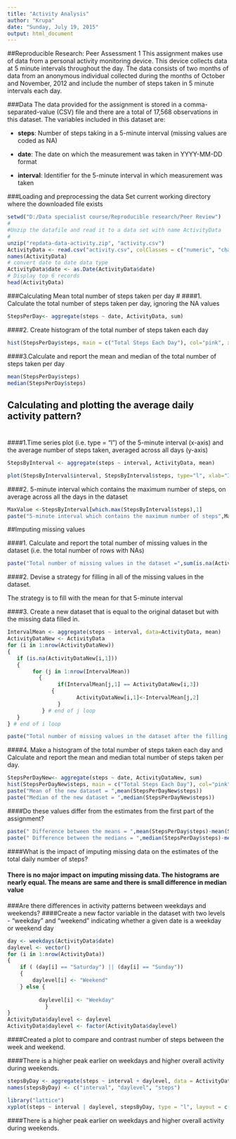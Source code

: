 ```yaml
---
title: "Activity Analysis"
author: "Krupa"
date: "Sunday, July 19, 2015"
output: html_document
---
```


##Reproducible Research: Peer Assessment 1
This assignment makes use of data from a personal activity monitoring device. This device collects data at 5 minute intervals throughout the day. The data consists of two months of data from an anonymous individual collected during the months of October and November, 2012 and include the number of steps taken in 5 minute intervals each day.

###Data
The data provided for the assignment is stored in a comma-separated-value (CSV) file and there are a total of 17,568 observations in this dataset.
The variables included in this dataset are:

- **steps**: Number of steps taking in a 5-minute interval (missing values are coded as NA)

- **date**: The date on which the measurement was taken in YYYY-MM-DD format

- **interval**: Identifier for the 5-minute interval in which measurement was taken

###Loading and preprocessing the data
Set current working directory where the downloaded file exists

```r
setwd("D:/Data specialist course/Reproducible research/Peer Review")
#
#Unzip the datafile and read it to a data set with name ActivityData
#
unzip("repdata-data-activity.zip", "activity.csv")
ActivityData <- read.csv("activity.csv", colClasses = c("numeric", "character", "numeric"))
names(ActivityData)
# convert date to date data type
ActivityData$date <- as.Date(ActivityData$date) 
# Display top 6 records
head(ActivityData)
```

###Calculating Mean total number of steps taken per day
#
####1. Calculate the total number of steps taken per day, ignoring the NA values
```r
StepsPerDay<- aggregate(steps ~ date, ActivityData, sum)
```
####2. Create histogram of the total number of steps taken each day
```r
hist(StepsPerDay$steps, main = c("Total Steps Each Day"), col="pink", xlab="Steps per Day",ylab="Frequency of count" )
```

####3.Calculate and report the mean and median of the total number of steps taken per day
```r
mean(StepsPerDay$steps)
median(StepsPerDay$steps)
```
## Calculating and plotting the average daily activity pattern?
#
####1.Time series plot (i.e. type = "l") of the 5-minute interval (x-axis) and the average number of steps taken, averaged across all days (y-axis)

```r
StepsByInterval <- aggregate(steps ~ interval, ActivityData, mean)

plot(StepsByInterval$interval, StepsByInterval$steps, type="l", xlab="Interval", ylab="Number of Steps",main="Average Number of Steps per Day by Interval")

```

####2. 5-minute interval which contains the maximum number of steps, on average across all the days in the dataset
```r
MaxValue <-StepsByInterval[which.max(StepsByInterval$steps),1]
paste("5-minute interval which contains the maximum number of steps",MaxValue)

```
##Imputing missing values

####1. Calculate and report the total number of missing values in the dataset (i.e. the total number of rows with NAs)
```r
paste("Total number of missing values in the dataset =",sum(is.na(ActivityData)))
```

####2. Devise a strategy for filling in all of the missing values in the dataset.

The strategy is to fill with the mean for that 5-minute interval

####3. Create a new dataset that is equal to the original dataset but with the missing data filled in.

```r
IntervalMean <- aggregate(steps ~ interval, data=ActivityData, mean)
ActivityDataNew <- ActivityData
for (i in 1:nrow(ActivityDataNew)) 
{
   if (is.na(ActivityDataNew[i,1]))
   {
        for (j in 1:nrow(IntervalMean))
	      {
            	if(IntervalMean[j,1] == ActivityDataNew[i,3])
              {
		              ActivityDataNew[i,1]<-IntervalMean[j,2]
	            }
	       } # end of j loop
   }
} # end of i loop

paste("Total number of missing values in the dataset after the filling = ", sum(is.na(ActivityDataNew)))

```
####4. Make a histogram of the total number of steps taken each day and Calculate and report the mean and median total number of steps taken per day. 

```r
StepsPerDayNew<- aggregate(steps ~ date, ActivityDataNew, sum)
hist(StepsPerDayNew$steps, main = c("Total Steps Each Day"), col="pink", xlab="Steps per Day",ylab="Frequency of count" )
paste("Mean of the new dataset = ",mean(StepsPerDayNew$steps))
paste("Median of the new dataset = ",median(StepsPerDayNew$steps))

```
####Do these values differ from the estimates from the first part of the assignment? 

```r

paste(" Difference between the means = ",mean(StepsPerDay$steps)-mean(StepsPerDayNew$steps) )
paste(" Difference between the medians = ",median(StepsPerDay$steps)-median(StepsPerDayNew$steps) )

```
####What is the impact of imputing missing data on the estimates of the total daily number of steps?

#### There is no major impact on imputing missing data. The histograms are nearly equal. The means are same and there is small difference in median value

###Are there differences in activity patterns between weekdays and weekends?
####Create a new factor variable in the dataset with two levels - "weekday" and "weekend" indicating whether a given date is a weekday or weekend day

```r
day <- weekdays(ActivityData$date)
daylevel <- vector()
for (i in 1:nrow(ActivityData))
{
    if ( (day[i] == "Saturday") || (day[i] == "Sunday"))
    {
        daylevel[i] <- "Weekend"
    } else {
        
          daylevel[i] <- "Weekday"
    	    }
}
ActivityData$daylevel <- daylevel
ActivityData$daylevel <- factor(ActivityData$daylevel)
```

####Created a plot to compare and contrast number of steps between the week and weekend. 

####There is a higher peak earlier on weekdays and higher overall activity during  weekends.

```r
stepsByDay <- aggregate(steps ~ interval + daylevel, data = ActivityData, mean)
names(stepsByDay) <- c("interval", "daylevel", "steps")

library("lattice")
xyplot(steps ~ interval | daylevel, stepsByDay, type = "l", layout = c(1, 2), xlab = "5-minute Interval", ylab = "Average Number of steps")

```
####There is a higher peak earlier on weekdays and higher overall activity during  weekends.




